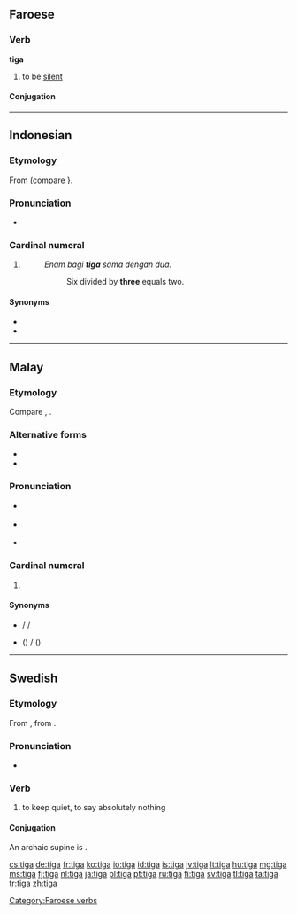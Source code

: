 ==Faroese==

===Verb===
'''tiga'''

# to be [[silent]]

====Conjugation====
{{fo-conj-tiga}}

[[Category:Faroese verbs]]

----

==Indonesian==

===Etymology===
From {{etyl|ms|id}} {{term|tiga|lang=ms}} (compare {{etyl|min|-}} {{term|tigo|lang=min}}}.

===Pronunciation===
* {{audio|Id-tiga.ogg|audio}}

===Cardinal numeral===
{{head|id|cardinal numeral}}

# {{cardinal|lang=id}} {{l|en|three}}
#: ''Enam bagi '''tiga''' sama dengan dua.''
#:: Six divided by '''three''' equals two.

====Synonyms====
* {{l|id|telu}}
* {{l|id|tri}}

----

==Malay==
{{cardinalbox|ms|2|3|4|dua|empat}}

===Etymology===
Compare {{etyl|id|-}} {{term|tiga|lang=id}}, {{etyl|min|-}} {{term|tigo|lang=min}}.

===Alternative forms===
* {{l|ms|tigă}}
* {{l|ms|تيݢ|sc=Arab}}

===Pronunciation===
* {{a|Johor-Selangor}} {{IPA|/tigə/|lang=ms}}
* {{a|Riau-Lingga}} {{IPA|/tiga/|lang=ms}}
* {{rhymes|igə|gə|ə|lang=ms}}

===Cardinal numeral===
{{head|ms|cardinal numeral}}

# {{cardinal|lang=ms}} {{l|en|three}}

====Synonyms====
* {{l|ms|telu}} / {{l|ms|tĕlu}} / {{l|ms|تلو|sc=Arab}}
* {{l|ms|tri}} ({{l|ms|tri-}}) / {{l|ms|تري|sc=Arab}} ({{l|ms|تري-|sc=Arab}})

----

==Swedish==

===Etymology===
From {{etyl|non|sv}} {{term|þegja|lang=non}}, from {{proto|Germanic|þagjanan|lang=sv}}.

===Pronunciation===
* {{audio|Sv-tiga.ogg|audio}}

===Verb===
{{head|sv|verb}}

# to keep quiet, to say absolutely nothing

====Conjugation====
An archaic supine is {{l|sv|tegat}}.
{{sv-conj-st|tig|teg|tig|nopp=1}}

[[cs:tiga]]
[[de:tiga]]
[[fr:tiga]]
[[ko:tiga]]
[[io:tiga]]
[[id:tiga]]
[[is:tiga]]
[[jv:tiga]]
[[lt:tiga]]
[[hu:tiga]]
[[mg:tiga]]
[[ms:tiga]]
[[fj:tiga]]
[[nl:tiga]]
[[ja:tiga]]
[[pl:tiga]]
[[pt:tiga]]
[[ru:tiga]]
[[fi:tiga]]
[[sv:tiga]]
[[tl:tiga]]
[[ta:tiga]]
[[tr:tiga]]
[[zh:tiga]]